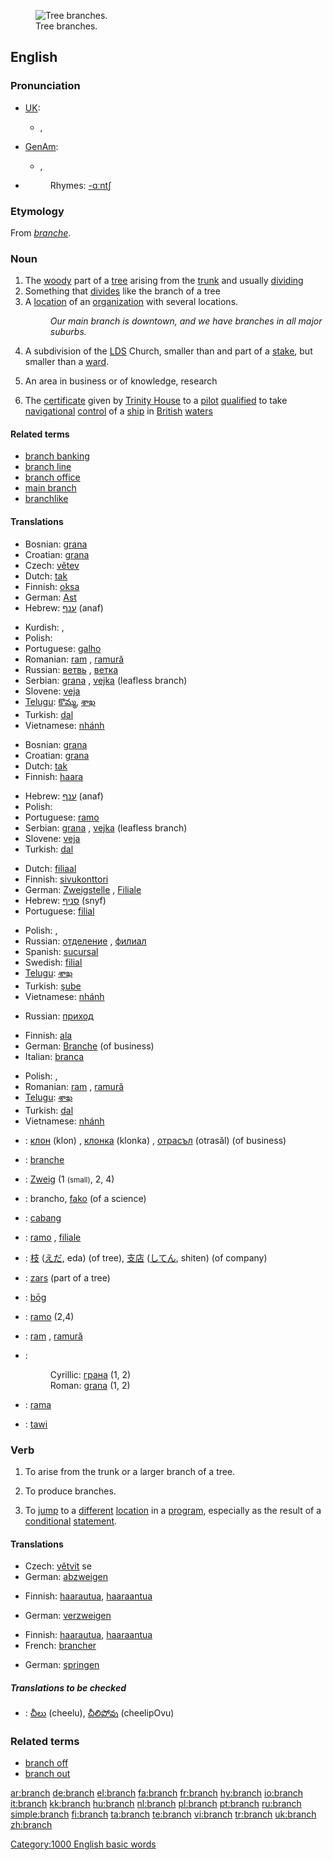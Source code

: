 {{wikipedia|branch (disambiguation)}}
[[Image:Acacia constricta branch.jpg|thumb|Tree branches.]]
==English==

===Pronunciation===
*[[w:RP|UK]]:
**{{IPA|/bra:nʧ/}}, {{SAMPA|/brA:ntS/}}
*[[w:General American|GenAm]]:
**{{IPA|/brænʧ/}}, {{SAMPA|/br{ntS/}}
*{{audio|en-us-branch.ogg|Audio (US)}}
*:Rhymes: [[Rhymes:English:-ɑːntʃ|-ɑːntʃ]]

===Etymology===
From {{OF.}} ''[[branche]]''.

===Noun===
{{en-noun|es}}
{{wikipedia}}

# The [[woody]] part of a [[tree]] arising from the [[trunk]] and usually [[dividing]]
# Something that [[divide]]s like the branch of a tree
# A [[location]] of an [[organization]] with several locations.
#: ''Our main branch is downtown, and we have branches in all major suburbs.''
# {{context|Mormonism}} A subdivision of the [[LDS]] Church, smaller than and part of a [[stake]], but smaller than a [[ward]].
# An area in business or of knowledge, research
# {{nautical}} The [[certificate]] given by [[Trinity House]] to a [[pilot]] [[qualified]] to take [[navigational]] [[control]] of a [[ship]] in [[British]] [[water]]s

====Related terms====
* [[branch banking]]
* [[branch line]]
* [[branch office]]
* [[main branch]]
* [[branchlike]]

====Translations====
{{trans-top|woody part of a tree arising from the trunk and usually dividing}}
*Bosnian: [[grana#Bosnian|grana]] {{f}}
*Croatian: [[grana#Croatian|grana]] {{f}}
*Czech: [[větev]] {{f}}
*Dutch: [[tak]]
*Finnish: [[oksa]]
*German: [[Ast]] {{m}}
*Hebrew: [[ענף]] (anaf) {{m}}
{{trans-mid}}
*Kurdish: {{KUchar|[[چرۆ]]}}, {{KUchar|[[لق]]}}
*Polish: {{t|pl|gałąź|f}}
*Portuguese: [[galho]] {{m}}
*Romanian: [[ram]] {{n}}, [[ramură]] {{f}}
*Russian: [[ветвь]] {{f}}, [[ветка]] {{f}}
*Serbian: [[grana]] {{f}}, [[vejka]] {{f}} (leafless branch)
*Slovene: [[veja]] {{f}}
*[[Telugu]]: [[కొమ్మ]], [[శాఖ]]
*Turkish: [[dal]]
*Vietnamese: [[nhánh]]
{{trans-bottom}}

{{trans-top|something that divides like the branch of a tree}}
*Bosnian: [[grana#Bosnian|grana]] {{f}}
*Croatian: [[grana#Croatian|grana]] {{f}}
*Dutch: [[tak]]
*Finnish: [[haara]]
{{trans-mid}}
*Hebrew: [[ענף]] (anaf) {{m}}
*Polish: {{t|pl|rozgałęzienie|n}}
*Portuguese: [[ramo]] {{m}}
*Serbian: [[grana]] {{f}}, [[vejka]] {{f}} (leafless branch)
*Slovene: [[veja]] {{f}}
*Turkish: [[dal]]
{{trans-bottom}}

{{trans-top|office of an organization with several locations}}
*Dutch: [[filiaal]]
*Finnish: [[sivukonttori]]
*German: [[Zweigstelle]] {{f}}, [[Filiale]] {{f}}
*Hebrew: [[סניף]] (snyf) {{m}}
*Portuguese: [[filial]] {{f}}
{{trans-mid}}
*Polish: {{t|pl|oddział}}, {{t|pl|filia}}
*Russian: [[отделение]] {{n}}, [[филиал]] {{m}}
*Spanish: [[sucursal]] {{f}}
*Swedish: [[filial]]
*[[Telugu]]: [[శాఖ]]
*Turkish: [[şube]]
*Vietnamese: [[nhánh]]
{{trans-bottom}}

{{trans-top|subdivision of the LDS Church}}
{{trans-mid}}
*Russian: [[приход]] {{m}}
{{trans-bottom}}

{{trans-top|an area in business or of knowledge, research}}
*Finnish: [[ala]]
*German: [[Branche]] (of business)
*Italian: [[branca]] {{f}}
{{trans-mid}}
*Polish: {{t|pl|gałąź|f}}, {{t|pl|dział|m}}
*Romanian: [[ram]] {{n}}, [[ramură]] {{f}}
*[[Telugu]]: [[శాఖ]]
*Turkish: [[dal]]
*Vietnamese: [[nhánh]]
{{trans-bottom}}

{{trans-top|certificate given by Trinity House to a pilot qualified to take navigational control of a ship in British waters}}
{{trans-mid}}
{{trans-bottom}}

{{checktrans-top}}
*{{ttbc|Bulgarian}}: [[клон]] (klon) {{m}}, [[клонка]] (klonka) {{f}}, [[отрасъл]] (otrasăl) {{m}} (of business)
*{{ttbc|French}}: [[branche]] {{f}}
*{{ttbc|German}}: [[Zweig]] {{m}} (1 <small>(small)</small>, 2, 4)
*{{ttbc|Ido}}: brancho, [[fako]] (of a science)
*{{ttbc|Indonesian}}: [[cabang]]
*{{ttbc|Italian}}: [[ramo]] {{m}}, [[filiale]] {{f}}
*{{ttbc|Japanese}}: [[枝]] ([[えだ]], eda) (of tree), [[支店]] ([[してん]], shiten) (of company)
*{{ttbc|Latvian}}: [[zars]] {{m}} (part of a tree)
*{{ttbc|Old English}}: [[bog|bōg]] {{n}}
*{{ttbc|Portuguese}}: [[ramo]] {{m}} (2,4)
*{{ttbc|Romanian}}: [[ram]] {{n}}, [[ramură]] {{f}}
*{{ttbc|Serbian}}:
*:Cyrillic: [[грана#Serbian|грана]] {{f}} (1, 2)
*:Roman: [[grana#Serbian|grana]] {{f}} (1, 2)
*{{ttbc|Spanish}}: [[rama]] {{f}}
*{{ttbc|Swahili}}: [[tawi]]
{{trans-bottom}}

===Verb===
{{en-verb|branch|es}}

# {{context|intransitive}} To arise from the trunk or a larger branch of a tree.
# {{context|intransitive}} To produce branches.
#  {{context|intransitive|computing}} To [[jump]] to a [[different]] [[location]] in a [[program]], especially as the result of a [[conditional]] [[statement]].

====Translations====
{{trans-top|to arise from the trunk or a larger branch of a tree}}
* Czech: [[větvit]] se
*German: [[abzweigen]]
{{trans-mid}}
{{trans-bottom}}

{{trans-top|to produce branches}}
*Finnish: [[haarautua]], [[haaraantua]]
{{trans-mid}}
*German: [[verzweigen]]
{{trans-bottom}}

{{trans-top|to jump to a different location in a program, especially as the result of a conditional statement}}
*Finnish: [[haarautua]], [[haaraantua]]
*French: [[brancher]]
{{trans-mid}}
*German: [[springen]]
{{trans-bottom}}

=====Translations to be checked=====
{{checktrans}}
{{top}}
*{{ttbc|Telugu}}: [[చీలు]] (cheelu), [[చీలిపోవు]] (cheelipOvu)
{{mid}}
{{bottom}}

===Related terms===
*[[branch off]]
*[[branch out]]

[[Category:1000 English basic words]]

[[ar:branch]]
[[de:branch]]
[[el:branch]]
[[fa:branch]]
[[fr:branch]]
[[hy:branch]]
[[io:branch]]
[[it:branch]]
[[kk:branch]]
[[hu:branch]]
[[nl:branch]]
[[pl:branch]]
[[pt:branch]]
[[ru:branch]]
[[simple:branch]]
[[fi:branch]]
[[ta:branch]]
[[te:branch]]
[[vi:branch]]
[[tr:branch]]
[[uk:branch]]
[[zh:branch]]